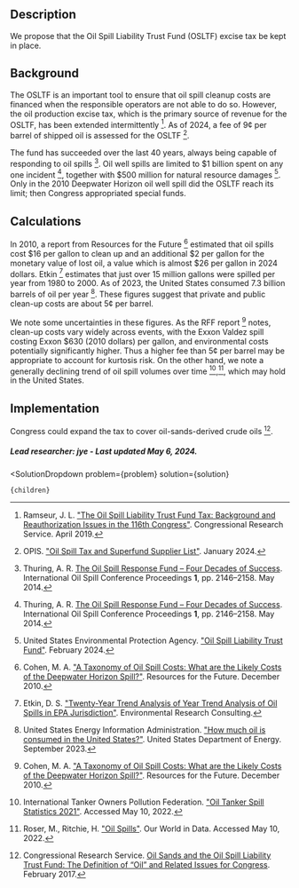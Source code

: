 

## Description

We propose that the Oil Spill Liability Trust Fund (OSLTF) excise tax be kept in place.

## Background 

The OSLTF is an important tool to ensure that oil spill cleanup costs are financed when the responsible operators are not able to do so. However, the oil production excise tax, which is the primary source of revenue for the OSLTF, has been extended intermittently [^"1"]. As of 2024, a fee of 9¢ per barrel of shipped oil is assessed for the OSLTF [^"10"].

The fund has succeeded over the last 40 years, always being capable of responding to oil spills [^"2"]. Oil well spills are limited to $1 billion spent on any one incident [^"2"], together with $500 million for natural resource damages [^"9"]. Only in the 2010 Deepwater Horizon oil well spill did the OSLTF reach its limit; then Congress appropriated special funds.

## Calculations

In 2010, a report from Resources for the Future [^"4"] estimated that oil spills cost $16 per gallon to clean up and an additional $2 per gallon for the monetary value of lost oil, a value which is almost $26 per gallon in 2024 dollars. Etkin [^"5"] estimates that just over 15 million gallons were spilled per year from 1980 to 2000. As of 2023, the United States consumed 7.3 billion barrels of oil per year [^"6"]. These figures suggest that private and public clean-up costs are about 5¢ per barrel.

We note some uncertainties in these figures. As the RFF report [^"4"] notes, clean-up costs vary widely across events, with the Exxon Valdez spill costing Exxon $630 (2010 dollars) per gallon, and environmental costs potentially significantly higher. Thus a higher fee than 5¢ per barrel may be appropriate to account for kurtosis risk. On the other hand, we note a generally declining trend of oil spill volumes over time [^"7"],[^"8"], which may hold in the United States.

## Implementation

Congress could expand the tax to  cover oil-sands-derived crude oils [^"3"].

##### Lead researcher: jye - Last updated May 6, 2024.


[^"1"]: Ramseur, J. L. ["The Oil Spill Liability Trust Fund Tax: Background and Reauthorization Issues in the 116th Congress"](https://crsreports.congress.gov/product/details?prodcode=IF11160). Congressional Research Service. April 2019.

[^"2"]: Thuring, A. R. [The Oil Spill Response Fund – Four Decades of Success](https://meridian.allenpress.com/iosc/article/2014/1/2146/198375/The-Oil-Spill-Response-Fund-Four-Decades-of). International Oil Spill Conference Proceedings **1**, pp. 2146–2158. May 2014.

[^"3"]: Congressional Research Service. [Oil Sands and the Oil Spill Liability Trust Fund: The Definition of “Oil” and Related Issues for Congress](https://crsreports.congress.gov/product/pdf/R/R43128). February 2017.

[^"4"]: Cohen, M. A. ["A Taxonomy of Oil Spill Costs: What are the Likely Costs of the Deepwater Horizon Spill?"](https://policycommons.net/artifacts/1947722/a-taxonomy-of-oil-spill-costs/2699491/). Resources for the Future. December 2010.

[^"5"]: Etkin, D. S. ["Twenty-Year Trend Analysis of Year Trend Analysis of Oil Spills in EPA Jurisdiction"](https://archive.epa.gov/emergencies/content/fss/web/pdf/etkin_04.pdf). Environmental Research Consulting.

[^"6"]: United States Energy Information Administration. ["How much oil is consumed in the United States?"](https://www.eia.gov/tools/faqs/faq.php?id=33&t=6). United States Department of Energy. September 2023.

[^"7"]: International Tanker Owners Pollution Federation. ["Oil Tanker Spill Statistics 2021"](https://www.itopf.org/knowledge-resources/data-statistics/statistics/). Accessed May 10, 2022.

[^"8"]: Roser, M., Ritchie, H. ["Oil Spills"](https://ourworldindata.org/oil-spills). Our World in Data. Accessed May 10, 2022.

[^"9"]: United States Environmental Protection Agency. ["Oil Spill Liability Trust Fund"](https://www.epa.gov/oil-spills-prevention-and-preparedness-regulations/oil-spill-liability-trust-fund). February 2024.

[^"10"]: OPIS. ["Oil Spill Tax and Superfund Supplier List"](https://www.opisnet.com/resources/oil-spill-supplier-tax-list/). January 2024.

  <SolutionDropdown 
    problem={problem} 
    solution={solution}
  >
    {children}
  </SolutionDropdown>